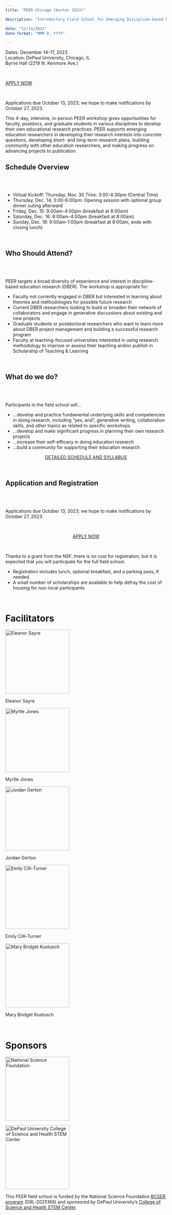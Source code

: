 ```yaml
---
title: "PEER-Chicago (Winter 2023)"

description: "Introductory Field School for Emerging Discipline-based Researchers (EDBERs) at DePaul University, December 14-17, 2023. Funded by the [NSF BCSER program](https://www.nsf.gov/awardsearch/showAward?AWD_ID=2025174&HistoricalAwards=false) DRL #2025169 and sponsored by the [DePaul STEM Center](https://csh.depaul.edu/about/centers-and-institutes/stem/Pages/default.aspx). (in-person only)"

date: "12/14/2023"
date-format: "MMM D, YYYY"

---
```


:::::: {.quarto-listing .quarto-listing-container-grid}
::::: {.list .grid .quarto-listing-cols-1}
::::{.g-col-1 .text-center}

Dates: December 14-17, 2023<br>
Location: DePaul University, Chicago, IL<br>
Byrne Hall (2219 N. Kenmore Ave.)<br>

&nbsp; 

:::{apply-now-button}
```{=HTML}
<a class="btn btn-primary rounded-pill text-center" data-margin-top="0" data-margin-bottom="0" href="https://depaul.qualtrics.com/jfe/form/SV_bsjhcRCTjH6yvaK">
    <p>APPLY NOW</p>
</a>
```
:::
&nbsp;  

Applications due October 13, 2023; we hope to make notifications by October 27, 2023.
::::
:::::
::::::

This 4-day, intensive, in-person PEER workshop gives opportunities for faculty, postdocs, and graduate students in various disciplines to develop their own educational research practices. PEER supports emerging education researchers in developing their research interests into concrete questions, developing short- and long-term research plans, building community with other education researchers, and making progress on advancing projects to publication.

::::: {.quarto-listing .quarto-listing-container-grid}
:::: {.list .grid .quarto-listing-cols-2}

:::{.g-col-1 .text-left}
# Schedule Overview
:::

:::{.g-col-1 .text-left}
&nbsp;  
&nbsp;  

* Virtual Kickoff: Thursday, Nov. 30 Time: 3:00-4:30pm (Central Time)
* Thursday, Dec. 14, 3:00-6:00pm: Opening session with optional group dinner outing afterward
* Friday, Dec. 15: 9:00am-4:00pm (breakfast at 8:00am)
* Saturday, Dec. 16: 9:00am-4:00pm (breakfast at 8:00am)
* Sunday, Dec. 18: 9:00am-1:00pm (breakfast at 8:00am, ends with closing lunch)
:::
::::
:::::

&nbsp;  

::::: {.quarto-listing .quarto-listing-container-grid}
:::: {.list .grid .quarto-listing-cols-2}

:::{.g-col-1 .text-left}
# Who Should Attend?
:::

:::{.g-col-1 .text-left}
&nbsp;  
&nbsp;  

PEER targets a broad diversity of experience and interest in discipline-based education research (DBER). The workshop is appropriate for:

* Faculty not currently engaged in DBER but interested in learning about theories and methodologies for possible future research
* Current DBER researchers looking to build or broaden their network of collaborators and engage in generative discussions about existing and new projects
* Graduate students or postdoctoral researchers who want to learn more about DBER project management and building a successful research program
* Faculty at teaching-focused universities interested in using research methodology to improve or assess their teaching and/or publish in Scholarship of Teaching & Learning
:::
::::
:::::

&nbsp;  

:::::: {.quarto-listing .quarto-listing-container-grid}
::::: {.list .grid .quarto-listing-cols-2}

::::{.g-col-1 .text-left}
# What do we do?
::::

::::{.g-col-1 .text-left}
&nbsp;  
&nbsp;  

Participants in the field school will…

* …develop and practice fundamental underlying skills and competencies in doing research, including “yes, and”, generative writing, collaboration skills, and other topics as related to specific workshops
* …develop and make significant progress in planning their own research projects
* …increase their self-efficacy in doing education research
* …build a community for supporting their education research

:::{schedule-button}
```{=HTML}
<div style="text-align: center;">
    <a class="btn btn-primary rounded-pill text-center" data-margin-top="0" data-margin-bottom="0" href="syllabus.qmd">
        <p>DETAILED SCHEDULE AND SYLLABUS</p>
    </a>
</div>
```
:::
::::
:::::
::::::

&nbsp;  

:::::: {.quarto-listing .quarto-listing-container-grid}
::::: {.list .grid .quarto-listing-cols-2}

::::{.g-col-1 .text-left}
# Application and Registration
::::

::::{.g-col-1 .text-left}
&nbsp;  
&nbsp;  

Applications due October 13, 2023; we hope to make notifications by October 27, 2023.

&nbsp;  

:::{apply-now-button}
```{=HTML}
<div style="text-align: center;">
    <a class="btn btn-primary rounded-pill text-center" data-margin-top="0" data-margin-bottom="0" href="https://depaul.qualtrics.com/jfe/form/SV_bsjhcRCTjH6yvaK">
        <p>APPLY NOW</p>
    </a>
</div>
```
:::
&nbsp;  

Thanks to a grant from the NSF, there is no cost for registration, but it is expected that you will participate for the full field school.

* Registration includes lunch, optional breakfast, and a parking pass, if needed.
* A small number of scholarships are available to help defray the cost of housing for non-local participants
::::
:::::
::::::

&nbsp;  

# Facilitators
:::::: {.quarto-listing .quarto-listing-container-grid}
::::: {.list .grid .quarto-listing-cols-5}

::::{.g-col-1 .text-left}
<img src="../../../images/headshots/Sayre-headshot-2.jpg" alt="Eleanor Sayre" width="200"/>

Eleanor Sayre
::::

::::{.g-col-1 .text-left}
<img src="../../../images/headshots/Jones-headshot.jpeg" alt="Myrtle Jones" width="200"/>

Myrtle Jones
::::

::::{.g-col-1 .text-left}
<img src="../../../images/headshots/Gerton-headshot.jpeg" alt="Jordan Gerton" width="200"/>

Jordan Gerton
::::

::::{.g-col-1 .text-left}
<img src="../../../images/headshots/Cilli-Turner-headshot.jpeg" alt="Emily Cilli-Turner" width="200"/>

Emily Cilli-Turner
::::

::::{.g-col-1 .text-left}
<img src="../../../images/headshots/Kustusch-headshot.jpg" alt="Mary Bridget Kustusch" width="200"/>

Mary Bridget Kustusch
::::
:::::
::::::

&nbsp;  

# Sponsors
::::::::: {.quarto-listing .quarto-listing-container-grid}
:::::::: {.list .grid .quarto-listing-cols-2}

::::::: {.g-col-1}
:::::: {.quarto-listing .quarto-listing-container-grid}
::::: {.list .grid .quarto-listing-cols-2}
::::{.g-col-1 .middle}
<img src="../../../images/foreign-logos/NSF-logo.png" alt="National Science Foundation" width="200"/>

::::

::::{.g-col-1}
<img class="middle" src="../../../images/foreign-logos/DePaul-University-ColSciHealth-logo.png" alt="DePaul University College of Science and Health STEM Center" width="200"/>

::::
:::::
::::::
:::::::

:::::::{.g-col-1 .text-left}
This PEER field school is funded by the National Science Foundation [BCSER program](https://www.nsf.gov/awardsearch/showAward?AWD_ID=2025174&HistoricalAwards=false) (DRL-2025169) and sponsored by DePaul University’s [College of Science and Health STEM Center](https://csh.depaul.edu/about/centers-and-institutes/stem/Pages/default.aspx).
:::::::
::::::::
:::::::::